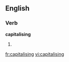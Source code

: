 
==English==

===Verb===
'''capitalising'''

# {{present participle of|[[capitalise]]}}

[[fr:capitalising]]
[[vi:capitalising]]
